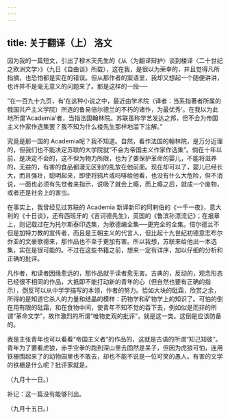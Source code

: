 ```yaml
---
---
---
```

title: 关于翻译（上） 洛文
---



因为我的一篇短文，引出了穆木天先生的《从〈为翻译辩护〉谈到楼译〈二十世纪之欧洲文学〉》（九日《自由谈》所载），这在我，是很以为荣幸的，并且觉得凡所指摘，也恐怕都是实在的错误。但从那作者的案语里，我却又想起一个随便讲讲，也许并不是毫无意义的问题来了。那是这样的一段──

“在一百九十九页，有‘在这种小说之中，最近由学术院（译者：当系指著者所属的俄国共产主义学院）所选的鲁易倍尔德兰的不朽的诸作，为最优秀’。在我以为此地所谓‘Academia’者，当指法国翰林院。苏联虽称学艺发达之邦，但不会为帝国主义作家作选集罢？我不知为什么楼先生那样地滥下注解。”

究竟是那一国的 Academia呢？我不知道。自然，看作法国的翰林院，是万分近理的，但我们也不能决定苏联的大学院就“不会为帝国主义作家作选集”。倘在十年以前，是决定不会的，这不但为物力所限，也为了要保护革命的婴儿，不能将滋养的，无益的，有害的食品都漫无区别的乱放在他前面。现在却可以了，婴儿已经长大，而且强壮，聪明起来，即使将鸦片或吗啡给他看，也没有什么大危险，但不消说，一面也必须有先觉者来指示，说吸了就会上瘾，而上瘾之后，就成一个废物，或者还是社会上的害虫。

在事实上，我曾经见过苏联的 Academia 新译新印的阿剌伯的《一千一夜》，意大利的《十日谈》，还有西班牙的《吉诃德先生》，英国的《鲁滨孙漂流记》；在报章上，则记载过在为托尔斯泰印选集，为歌德编全集──更完全的全集。倍尔德兰不但是加特力教的宣传者，而且是王朝主义的代言人，但比起十九世纪初德意志布尔乔亚的文豪歌德来，那作品也不至于更加有害。所以我想，苏联来给他出一本选集，实在是很可能的。不过在这些书籍之前，想来一定有详序，加以仔细的分析和正确的批评。

凡作者，和读者因缘愈远的，那作品就于读者愈无害。古典的，反动的，观念形态已经很不相同的作品，大抵即不能打动新的青年的心（但自然也要有正确的指示），倒反可以从中学学描写的本领，作者的努力。恰如大块的砒霜，欣赏之余，所得的是知道它杀人的力量和结晶的模样：药物学和矿物学上的知识了。可怕的倒在用有限的砒霜，和在食物中间，使青年不知不觉的吞下去，例如似是而非的所谓“革命文学”，故作激烈的所谓“唯物史观的批评”，就是这一类。这倒是应该防备的。

我是主张青年也可以看看“帝国主义者”的作品的，这就是古语的所谓“知己知彼”。青年为了要看虎狼，赤手空拳的跑到深山里去固然是呆子，但因为虎狼可怕，连用铁栅围起来了的动物园里也不敢去，却也不能不说是一位可笑的愚人。有害的文学的铁栅是什么呢？批评家就是。

（九月十一日。）

补记：这一篇没有能够刊出。

（九月十五日。）